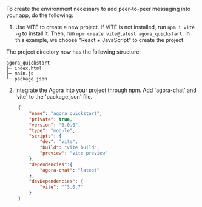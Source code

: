 <PlatformWrapper platform="web">

To create the environment necessary to add peer-to-peer messaging into your app, do the following:

1. Use VITE to create a new project. If VITE is not installed, run `npm i vite -g` to install it. Then, run `npm create vite@latest agora_quickstart`. In this example, we choose "React + JavaScript" to create the project.

 The project directory now has the following structure:

  ```text
  agora_quickstart
  ├─ index.html
  ├─ main.js
  └─ package.json
  ```

2. Integrate the Agora <Vg k="CHAT_SDK"/> into your project through npm. 
   Add 'agora-chat' and 'vite' to the 'package.json' file.

   ```json
    {
        "name": "agora_quickstart",
        "private": true,
        "version": "0.0.0",
        "type": "module",
        "scripts": {
            "dev": "vite",
            "build": "vite build",
            "preview": "vite preview"
        },
        "dependencies":{
            "agora-chat": "latest"
        },
        "devDependencies": {
            "vite": "^3.0.7"
        }
    }
   ```
</PlatformWrapper>
